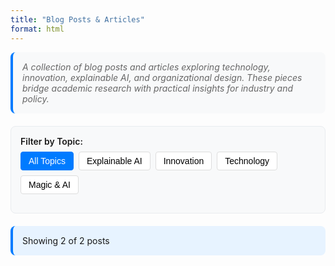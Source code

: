 ```yaml
---
title: "Blog Posts & Articles"
format: html
---
```


```{=html}
<style>
.filter-container {
  margin: 20px 0;
  padding: 15px;
  background-color: #f8f9fa;
  border-radius: 8px;
  border: 1px solid #e9ecef;
}

.filter-group {
  margin-bottom: 15px;
}

.filter-label {
  font-weight: 600;
  margin-bottom: 8px;
  display: block;
}

.filter-buttons {
  display: flex;
  flex-wrap: wrap;
  gap: 8px;
}

.filter-btn {
  padding: 6px 12px;
  border: 1px solid #ddd;
  background: white;
  border-radius: 4px;
  cursor: pointer;
  font-size: 14px;
  transition: all 0.2s;
}

.filter-btn:hover {
  background-color: #e9ecef;
}

.filter-btn.active {
  background-color: #007bff;
  color: white;
  border-color: #007bff;
}

.year-group {
  margin-bottom: 30px;
}

.year-header {
  font-size: 24px;
  font-weight: 700;
  color: #333;
  margin-bottom: 20px;
  padding-bottom: 8px;
  border-bottom: 2px solid #007bff;
}

.post {
  margin-bottom: 25px;
  padding: 20px;
  background: white;
  border: 1px solid #e9ecef;
  border-radius: 8px;
  box-shadow: 0 2px 4px rgba(0,0,0,0.1);
  transition: all 0.2s;
}

.post:hover {
  box-shadow: 0 4px 8px rgba(0,0,0,0.15);
  transform: translateY(-2px);
}

.post.featured {
  border-left: 4px solid #28a745;
  background: #f8fff9;
}

.post-title {
  font-size: 18px;
  font-weight: 600;
  color: #333;
  margin-bottom: 8px;
}

.post-title a {
  color: #333;
  text-decoration: none;
}

.post-title a:hover {
  color: #007bff !important;
  text-decoration: underline !important;
}

.post-authors {
  font-style: italic;
  color: #666;
  margin-bottom: 8px;
  font-size: 14px;
}

.post-excerpt {
  color: #555;
  margin-bottom: 12px;
  line-height: 1.5;
}

.post-meta {
  display: flex;
  gap: 15px;
  margin-bottom: 10px;
  flex-wrap: wrap;
}

.post-year {
  font-weight: 600;
  color: #007bff;
}

.post-type {
  background: #6c757d;
  color: white;
  padding: 2px 8px;
  border-radius: 12px;
  font-size: 12px;
  font-weight: 500;
}

.post-tags {
  display: flex;
  gap: 8px;
  flex-wrap: wrap;
  margin-top: 10px;
}

.tag {
  background: #e9ecef;
  color: #495057;
  padding: 2px 6px;
  border-radius: 8px;
  font-size: 11px;
  font-weight: 500;
}

.post-link {
  color: #007bff;
  text-decoration: none;
  font-weight: 500;
  font-size: 14px;
}

.post-link:hover {
  text-decoration: underline;
}

.external-link {
  color: #28a745;
  font-weight: 600;
}

.no-results {
  text-align: center;
  color: #666;
  font-style: italic;
  margin: 40px 0;
}

.stats {
  background: #e7f3ff;
  padding: 15px;
  border-radius: 8px;
  margin-bottom: 20px;
  border-left: 4px solid #007bff;
}

.intro-text {
  color: #666;
  font-style: italic;
  margin-bottom: 20px;
  padding: 15px;
  background: #f8f9fa;
  border-radius: 8px;
  border-left: 4px solid #007bff;
}
</style>
```

```{=html}
<div class="intro-text">
  A collection of blog posts and articles exploring technology, innovation, explainable AI, and organizational design. These pieces bridge academic research with practical insights for industry and policy.
</div>

<div class="filter-container">
  <div class="filter-group">
    <label class="filter-label">Filter by Topic:</label>
    <div class="filter-buttons">
      <button class="filter-btn active" data-type="all">All Topics</button>
      <button class="filter-btn" data-type="XAI">Explainable AI</button>
      <button class="filter-btn" data-type="Innovation">Innovation</button>
      <button class="filter-btn" data-type="Technology">Technology</button>
      <button class="filter-btn" data-type="Magic">Magic & AI</button>
    </div>
  </div>
</div>

<div class="stats" id="stats">
  Showing <span id="visible-count">2</span> of <span id="total-count">2</span> posts
</div>

<div id="posts-container"></div>

<div class="no-results" id="no-results" style="display: none;">
  No posts found matching the selected filters.
</div>
```

```{=html}
<script>
const posts = [
  {
    title: "A New Architecture for Ocean Observations",
    authors: ["Ravi Pappu"],
    excerpt: "Our vision at Apeiron Labs is to provide upper ocean data, anywhere on the planet, delivered on-demand. To do this, we need to rethink the fundamental architecture of ocean observation and our metrics for upper-ocean monitoring— delivering data that is consistent, impactful, and at a fraction of the cost per data point than is feasible today.",
    year: 2024,
    month: "March",
    type: "Article",
    tags: ["oceans","deep tech"],
    categories: ["Innovation", "Technology"],
    link: "https://apeironlabs.substack.com/p/a-new-architecture-for-ocean-observations",
    external: true,
    featured: true,
    platform: "Apeiron Labs Blog"
  },
  {
    title: "Pervasive and Persistent Ocean Data with Apeiron Labs",
    authors: ["Sanjeev Krishnan"],
    excerpt: "Introducing Apeiron Labs, a company dedicated to scaling upper ocean observation to help transform our understanding of the current and future state of our oceans.",
    year: 2023,
    month: "July",
    type: "Article",
    tags: ["oceans","deep tech"],
    categories: ["Innovation", "Technology"],
    link: "https://www.s2ginvestments.com/insights/welcome-apeiron-labs",
    external: true,
    featured: true,
    platform: "S2G Investments Blog"
  },
  {
    title: "Organizing Deep Tech at Scale: A Technology Architecture Approach",
    authors: ["Ravi Pappu"],
    excerpt: "How can a small group of technologists and investors think about and organize the Mission Economy on a large scale? We employ Technology Architectures to address this challenge.",
    year: 2020,
    month: "November",
    type: "Article",
    tags: ["innovation", "architecture", "deep tech", "mission economy"],
    categories: ["Innovation", "Technology"],
    link: "https://www.iqt.org/library/organizing-deep-tech-at-scale-a-technology-architecture-approach",
    external: true,
    featured: true,
    platform: "IQT Library"
  },
  {
    title: "Penn and Teller in a Box",
    authors: ["Ravi Pappu"],
    excerpt: "We imagine what capabilities an Explainable AI (XAI) black box would need in order to emulate Penn & Teller's style of explanation.",
    year: 2020,
    month: "August",
    type: "Blog Post",
    tags: ["magic", "XAI", "explainable AI", "artificial intelligence"],
    categories: ["XAI", "Magic"],
    link: "https://medium.com/high-stakes-design/what-xai-can-learn-from-penn-and-teller-d029fb033718",
    external: true,
    featured: false,
    platform: "Medium"
  }
];

let currentFilter = 'all';

function renderPosts() {
  const container = document.getElementById('posts-container');
  const noResults = document.getElementById('no-results');
  
  // Filter posts
  const filteredPosts = currentFilter === 'all' 
    ? posts 
    : posts.filter(post => post.categories.includes(currentFilter));
  
  // Group by year
  const groupedByYear = filteredPosts.reduce((groups, post) => {
    if (!groups[post.year]) {
      groups[post.year] = [];
    }
    groups[post.year].push(post);
    return groups;
  }, {});
  
  // Sort years descending
  const sortedYears = Object.keys(groupedByYear).sort((a, b) => b - a);
  
  if (filteredPosts.length === 0) {
    container.innerHTML = '';
    noResults.style.display = 'block';
  } else {
    noResults.style.display = 'none';
    
    container.innerHTML = sortedYears.map(year => {
      const yearPosts = groupedByYear[year];
      return `
        <div class="year-group">
          <h2 class="year-header">${year}</h2>
          ${yearPosts.map(post => `
            <div class="post ${post.featured ? 'featured' : ''}">
              <div class="post-title">
                <a href="${post.link}" target="_blank">${post.title}</a>
              </div>
              <div class="post-authors">${post.authors.join(', ')}</div>
              <div class="post-excerpt">${post.excerpt}</div>
              <div class="post-meta">
                <span class="post-year">${post.month} ${post.year}</span>
                <span class="post-type">${post.type}</span>
                ${post.external ? `<span class="external-link">📄 ${post.platform}</span>` : ''}
              </div>
              <div class="post-tags">
                ${post.tags.map(tag => `<span class="tag">${tag}</span>`).join('')}
              </div>
            </div>
          `).join('')}
        </div>
      `;
    }).join('');
  }
  
  // Update stats
  document.getElementById('visible-count').textContent = filteredPosts.length;
  document.getElementById('total-count').textContent = posts.length;
}

function setupFilters() {
  const filterButtons = document.querySelectorAll('.filter-btn');
  
  filterButtons.forEach(button => {
    button.addEventListener('click', () => {
      // Remove active class from all buttons
      filterButtons.forEach(btn => btn.classList.remove('active'));
      
      // Add active class to clicked button
      button.classList.add('active');
      
      // Update current filter
      currentFilter = button.dataset.type;
      
      // Re-render posts
      renderPosts();
    });
  });
}

// Initialize
document.addEventListener('DOMContentLoaded', () => {
  setupFilters();
  renderPosts();
});
</script>
```
